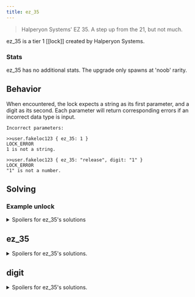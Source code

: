 ```yaml
---
title: ez_35
---
```


> Halperyon Systems' EZ 35. A step up from the 21, but not much.

ez_35 is a tier 1 [[lock]] created by Halperyon Systems.

### Stats

ez_35 has no additional stats. The upgrade only spawns at 'noob' rarity.

## Behavior

When encountered, the lock expects a string as its first parameter, and a digit as its second. Each parameter will return corresponding errors if an incorrect data type is input.

```
Incorrect parameters:

>>user.fakeloc123 { ez_35: 1 }
LOCK_ERROR
1 is not a string.

>>user.fakeloc123 { ez_35: "release", digit: "1" }
LOCK_ERROR
"1" is not a number.
```

## Solving

### Example unlock

<details>
<summary>Spoilers for ez_35's solutions</summary>
```
>>user.fakeloc123 { ez_35: "open", digit: 0 }
WARNING: BINMAT security shell inactive. Intelligent defense system offline.
LOCK_UNLOCKED
System <user> breached.
Connection terminated.
```
</details>

## ez_35

<details>
  <summary>Spoilers for ez_35's solutions.</summary>
  The first parameter's possible strings are, "open", "unlock", and "release".
  When given the correct string, the lock will return an error giving instructions for the second parameter.
  
```
>>user.fakeloc123 {}
LOCK_ERROR
Denied access by HALPERYON SYSTEMS EZ_35 lock.

> > user.fakeloc123 { ez_35: "release" }
> > LOCK_ERROR
> > Required unlock parameter digit is missing.

```
</details>

## digit

<details>
<summary>Spoilers for ez_35's solutions.</summary>
The second parameter is a single digit, input as a number, ranging from 0 to 9.
```

> > user.fakeloc123 { ez_35: "release", digit: 1 }
> > Connection terminated

```

</details>

```
